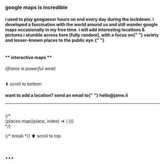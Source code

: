 
<h3> google maps is incredible </h3>

<h4 className="description-places w-[90vw]">
  i used to play geoguessr hours on end every day during the lockdown. i
  developed a fascination with the world around us and still wander google maps
  occasionally in my free time. i will add interesting locations & pictures i
  stumble across here [fully random], with a focus on{" "}
  <span className="underline">variety</span> and lesser-known places to the
  public eye.{" "}
</h4>

#

<div className="flex items-baseline gap-[20px]">
  <h4 className="text-xl italic leading-none m-0">** interactive maps **</h4>
  <h6 className="leading-none m-0">(iframe is powerful wow)</h6>
</div>

<ScrollButtonTop>⬇ scroll to bottom</ScrollButtonTop>
<h4>
  want to add a location? send an email to{" "}
  <span className="underline">hello@jame.li</span>
</h4>

<hr />  
<SortedPlaces/>
<br />
{/* <div>
  {places.map((place, index) => (
    <InteractivePlace key={index} place={place} />
  ))}
</div> */}

{/* break */}
<ScrollButtonBottom>⬆ scroll to top</ScrollButtonBottom>
# ...
<div className="mt-[10px]" />
